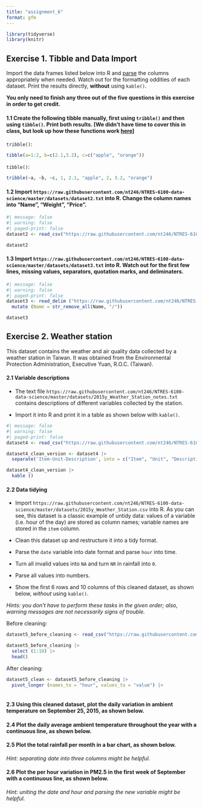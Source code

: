 ```yaml
---
title: "assignment_6"
format: gfm
---
```


```r
library(tidyverse)
library(knitr)
```

## **Exercise 1. Tibble and Data Import**

Import the data frames listed below into R and [parse](https://r4ds.had.co.nz/data-import.html#parsing-a-vector) the columns appropriately when needed. Watch out for the formatting oddities of each dataset. Print the results directly, **without** using `kable()`.

**You only need to finish any three out of the five questions in this exercise in order to get credit.**

#### **1.1 Create the following tibble manually, first using `tribble()` and then using `tibble()`. Print both results. \[We didn’t have time to cover this in class, but look up how these functions work [here](https://r4ds.had.co.nz/tibbles.html#creating-tibbles)\]**

`tribble()`:

```r
tibble(a=1:2, b=c(2.1,3.2), c=c("apple", "orange"))
```

`tibble()`:

```r
tribble(~a, ~b, ~c, 1, 2.1, "apple", 2, 3.2, "orange")
```

#### **1.2 Import `https://raw.githubusercontent.com/nt246/NTRES-6100-data-science/master/datasets/dataset2.txt` into R. Change the column names into “Name”, “Weight”, “Price”.**

```r
#| message: false
#| warning: false
#| paged-print: false
dataset2 <- read_csv("https://raw.githubusercontent.com/nt246/NTRES-6100-data-science/master/datasets/dataset2.txt", col_names = c("Name", "Weight", "Price"))

dataset2
```

#### **1.3 Import `https://raw.githubusercontent.com/nt246/NTRES-6100-data-science/master/datasets/dataset3.txt` into R. Watch out for the first few lines, missing values, separators, quotation marks, and deliminaters.**

```r
#| message: false
#| warning: false
#| paged-print: false
dataset3 <- read_delim ("https://raw.githubusercontent.com/nt246/NTRES-6100-data-science/master/datasets/dataset3.txt", delim=";", skip=3, col_names = c("Name", "Weight", "Price"), na = c("Not Available", "?")) |>
  mutate (Name = str_remove_all(Name, "/"))

dataset3
```

## **Exercise 2. Weather station**

This dataset contains the weather and air quality data collected by a weather station in Taiwan. It was obtained from the Environmental Protection Administration, Executive Yuan, R.O.C. (Taiwan).

#### **2.1 Variable descriptions**

-   The text file `https://raw.githubusercontent.com/nt246/NTRES-6100-data-science/master/datasets/2015y_Weather_Station_notes.txt` contains descriptions of different variables collected by the station.

-   Import it into R and print it in a table as shown below with `kable()`.

```r
#| message: false
#| warning: false
#| paged-print: false
dataset4 <- read_csv("https://raw.githubusercontent.com/nt246/NTRES-6100-data-science/master/datasets/2015y_Weather_Station_notes.txt")

dataset4_clean_version <- dataset4 |>
  separate('Item-Unit-Description', into = c("Item", "Unit", "Description"), sep = "-")

dataset4_clean_version |>
  kable ()
```

#### **2.2 Data tidying**

-   Import `https://raw.githubusercontent.com/nt246/NTRES-6100-data-science/master/datasets/2015y_Weather_Station.csv` into R. As you can see, this dataset is a classic example of untidy data: values of a variable (i.e. hour of the day) are stored as column names; variable names are stored in the `item` column.

-   Clean this dataset up and restructure it into a tidy format.

-   Parse the `date` variable into date format and parse `hour` into time.

-   Turn all invalid values into `NA` and turn `NR` in rainfall into `0`.

-   Parse all values into numbers.

-   Show the first 6 rows and 10 columns of this cleaned dataset, as shown below, *without* using `kable()`.

*Hints: you don’t have to perform these tasks in the given order; also, warning messages are not necessarily signs of trouble.*

Before cleaning:

```r
dataset5_before_cleaning <- read_csv("https://raw.githubusercontent.com/nt246/NTRES-6100-data-science/master/datasets/2015y_Weather_Station.csv", col_names = TRUE)

dataset5_before_cleaning |>
  select (1:10) |>
  head()
```

After cleaning:

```r

dataset5_clean <- dataset5_before_cleaning |>
  pivot_longer (names_to = "hour", values_to = "value") |>
  
```

#### **2.3 Using this cleaned dataset, plot the daily variation in ambient temperature on September 25, 2015, as shown below.**

#### **2.4 Plot the daily average ambient temperature throughout the year with a continuous line, as shown below.**

#### **2.5 Plot the total rainfall per month in a bar chart, as shown below.**

*Hint: separating date into three columns might be helpful.*

#### **2.6 Plot the per hour variation in PM2.5 in the first week of September with a continuous line, as shown below.**

*Hint: uniting the date and hour and parsing the new variable might be helpful.*
